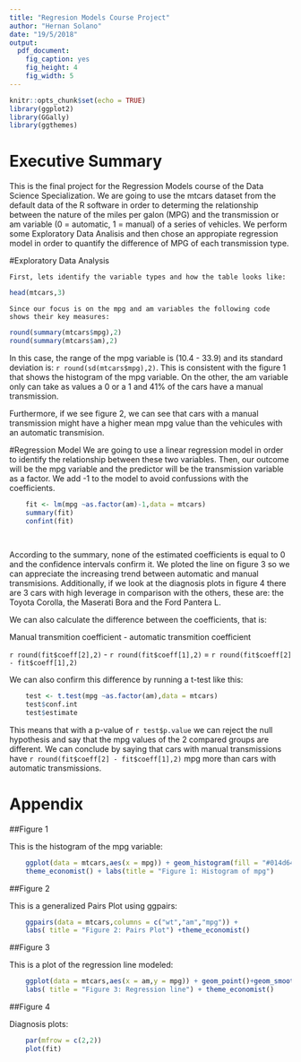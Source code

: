 ```yaml
---
title: "Regresion Models Course Project"
author: "Hernan Solano"
date: "19/5/2018"
output: 
  pdf_document: 
    fig_caption: yes
    fig_height: 4
    fig_width: 5
---
```


```r
knitr::opts_chunk$set(echo = TRUE)
library(ggplot2)
library(GGally)
library(ggthemes)
```

# Executive Summary
This is the final project for the Regression Models course of the Data Science Specialization. We are going to use the mtcars dataset from the default data of the R software in order to determing the relationship between the nature of the miles per galon (MPG) and the transmission or am variable (0 = automatic, 1 = manual) of a series of vehicles. We perform some Exploratory Data Analisis and then chose an appropiate regression model in order to quantify the difference of MPG of each transmission type.

#Exploratory Data Analysis
    
    First, lets identify the variable types and how the table looks like:

```r
head(mtcars,3)
```
    Since our focus is on the mpg and am variables the following code shows their key measures:

```r
round(summary(mtcars$mpg),2)
round(summary(mtcars$am),2)
```
In this case, the range of the mpg variable is (10.4 - 33.9) and its standard deviation is: `r round(sd(mtcars$mpg),2)`. This is consistent with the figure 1 that shows the histogram of the mpg variable. On the other, the am variable only can take as values a 0 or a 1 and 41% of the cars have a manual transmission. 

Furthermore, if we see figure 2, we can see that cars with a manual transmission might have a higher mean mpg value than the vehicules with an automatic transmision.

#Regression Model
We are going to use a linear regression model in order to identify the relationship between these two variables. Then, our outcome will be the mpg variable and the predictor will be the transmission variable as a factor. We add -1 to the model to avoid confussions with the coefficients.
    
```r
    fit <- lm(mpg ~as.factor(am)-1,data = mtcars)
    summary(fit)
    confint(fit)
   
   
```
According to the summary, none of the estimated coefficients is equal to 0 and the confidence intervals confirm it. We ploted the line on figure 3 so we can appreciate the increasing trend between automatic and manual transmisions. Additionally, if we look at the diagnosis plots in figure 4 there are 3 cars with high leverage in comparison with the others, these are: the Toyota Corolla, the Maserati Bora and the Ford Pantera L.

We can also calculate the difference between the coefficients, that is:

Manual transmition coefficient - automatic transmition coefficient

`r round(fit$coeff[2],2)` - `r round(fit$coeff[1],2)` = `r round(fit$coeff[2] - fit$coeff[1],2)`

We can also confirm this difference by running a t-test like this:

```r
    test <- t.test(mpg ~as.factor(am),data = mtcars)
    test$conf.int
    test$estimate
```
This means that with a p-value of `r test$p.value` we can reject the null hypothesis and say that the mpg values of the 2 compared groups are different. We can conclude by saying that cars with manual transmissions have `r round(fit$coeff[2] - fit$coeff[1],2)` mpg more than cars with automatic transmissions.

# Appendix

##Figure 1

This is the histogram of the mpg variable:
```r
    ggplot(data = mtcars,aes(x = mpg)) + geom_histogram(fill = "#014d64") + 
    theme_economist() + labs(title = "Figure 1: Histogram of mpg")
```

##Figure 2

This is a generalized Pairs Plot using ggpairs:
```r
    ggpairs(data = mtcars,columns = c("wt","am","mpg")) + 
    labs( title = "Figure 2: Pairs Plot") +theme_economist()
```

##Figure 3

This is a plot of the regression line modeled:
```r
    ggplot(data = mtcars,aes(x = am,y = mpg)) + geom_point()+geom_smooth(method = lm) + 
    labs( title = "Figure 3: Regression line") + theme_economist()
```

##Figure 4

Diagnosis plots:
```r
    par(mfrow = c(2,2))
    plot(fit)
```